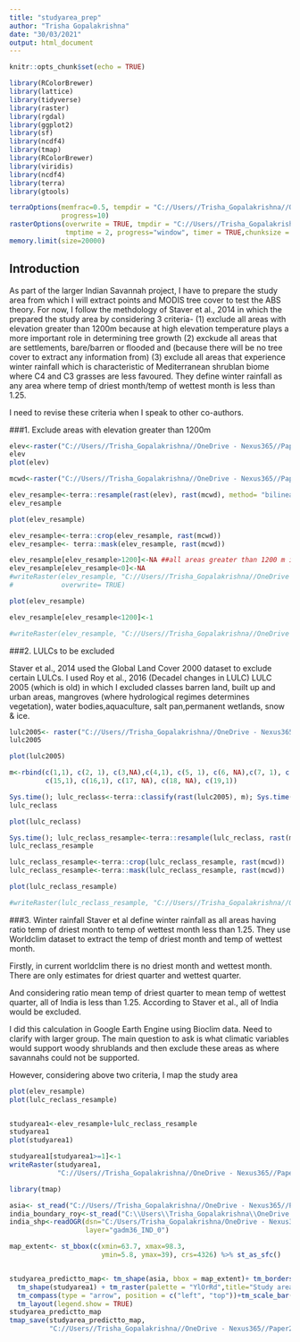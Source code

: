 ```yaml
---
title: "studyarea_prep"
author: "Trisha Gopalakrishna"
date: "30/03/2021"
output: html_document
---
```


```r
knitr::opts_chunk$set(echo = TRUE)
```

```r
library(RColorBrewer)
library(lattice)
library(tidyverse)
library(raster)
library(rgdal)
library(ggplot2)
library(sf)
library(ncdf4)
library(tmap)
library(RColorBrewer)
library(viridis)
library(ncdf4)
library(terra)
library(gtools)

terraOptions(memfrac=0.5, tempdir = "C://Users//Trisha_Gopalakrishna//OneDrive - Nexus365//Paper2//Scratch",
             progress=10)
rasterOptions(overwrite = TRUE, tmpdir = "C://Users//Trisha_Gopalakrishna//OneDrive - Nexus365//Paper2//Scratch",
              tmptime = 2, progress="window", timer = TRUE,chunksize = 2e+07, maxmemory = 1e+09)
memory.limit(size=20000)
```

## Introduction

As part of the larger Indian Savannah project, I have to prepare the study area from which I will extract points and MODIS tree cover to test the ABS theory. For now, I follow the methdology of Staver et al., 2014 in which the prepared the study area by considering 3 criteria- (1) exclude all areas with elevation greater than 1200m because at high elevation temperature plays a more important role in determining tree growth (2) exckude all areas that are settlements, bare/barren or flooded and (because there will be no tree cover to extract any information from) (3) exclude all areas that experience winter rainfall which is characteristic of Mediterranean shrublan biome where C4 and C3 grasses are less favoured. They define winter rainfall as any area where temp of driest month/temp of wettest month is less than 1.25.

I need to revise these criteria when I speak to other co-authors. 


###1. Exclude areas with elevation greater than 1200m

```r
elev<-raster("C://Users//Trisha_Gopalakrishna//OneDrive - Nexus365//Paper2//Data//Topography//Elevation90.tif")
elev
plot(elev)

mcwd<-raster("C://Users//Trisha_Gopalakrishna//OneDrive - Nexus365//Paper2//Output//Climate_Processed//mcwd_noreorder.tif")

elev_resample<-terra::resample(rast(elev), rast(mcwd), method= "bilinear")
elev_resample

plot(elev_resample)

elev_resample<-terra::crop(elev_resample, rast(mcwd))
elev_resample<- terra::mask(elev_resample, rast(mcwd))

elev_resample[elev_resample>1200]<-NA ##all areas greater than 1200 m is made NA
elev_resample[elev_resample<0]<-NA
#writeRaster(elev_resample, "C://Users//Trisha_Gopalakrishna//OneDrive - Nexus365//Paper2//Data//Topography//elev_resample_studyarea.tif",
#            overwrite= TRUE)

plot(elev_resample)

elev_resample[elev_resample<1200]<-1

#writeRaster(elev_resample, "C://Users//Trisha_Gopalakrishna//OneDrive - Nexus365//Paper2//Data//Topography//elev_resample_binarystudyarea.tif", overwrite=TRUE)
```

###2. LULCs to be excluded

Staver et al., 2014 used the Global Land Cover 2000 dataset to exclude certain LULCs. I used Roy et al., 2016 (Decadel changes in LULC) LULC 2005 (which is old) in which I excluded classes barren land, built up and urban areas, mangroves (where hydrological regimes determines vegetation), water bodies,aquaculture, salt pan,permanent wetlands, snow & ice.

```r
lulc2005<- raster("C://Users//Trisha_Gopalakrishna//OneDrive - Nexus365//Paper2//Data//Decadal_LULC_India_1336//data//LULC_2005.tif")
lulc2005

plot(lulc2005)

m<-rbind(c(1,1), c(2, 1), c(3,NA),c(4,1), c(5, 1), c(6, NA),c(7, 1), c(8, 1), c(9,NA),c(10,1), c(11,NA), c(12,NA), c(13,NA),c(14,1),
         c(15,1), c(16,1), c(17, NA), c(18, NA), c(19,1))

Sys.time(); lulc_reclass<-terra::classify(rast(lulc2005), m); Sys.time() #2 min
lulc_reclass

plot(lulc_reclass)

Sys.time(); lulc_reclass_resample<-terra::resample(lulc_reclass, rast(mcwd), method="near"); Sys.time() #2 min
lulc_reclass_resample

lulc_reclass_resample<-terra::crop(lulc_reclass_resample, rast(mcwd))
lulc_reclass_resample<-terra::mask(lulc_reclass_resample, rast(mcwd))

plot(lulc_reclass_resample)

#writeRaster(lulc_reclass_resample, "C://Users//Trisha_Gopalakrishna//OneDrive - Nexus365//Paper2//Data//Decadal_LULC_India_1336//lulc_reclass_studyarea_binary.tif")
```

###3. Winter rainfall
Staver et al define winter rainfall as all areas having ratio temp of driest month to temp of wettest month less than 1.25. They use Worldclim dataset to extract the temp of driest month and temp of wettest month.

Firstly, in current worldclim there is no driest month and wettest month. There are only estimates for driest quarter and wettest quarter. 

And considering ratio mean temp of driest quarter to mean temp of wettest quarter, all of India is less than 1.25. According to Staver et al., all of India would be excluded. 

I did this calculation in Google Earth Engine using Bioclim data. Need to clarify with larger group. The main question to ask is what climatic variables would support woody shrublands and then exclude these areas as where savannahs could not be supported. 

However, considering above two criteria, I map the study area

```r
plot(elev_resample)
plot(lulc_reclass_resample)


studyarea1<-elev_resample+lulc_reclass_resample
studyarea1
plot(studyarea1)

studyarea1[studyarea1>=1]<-1
writeRaster(studyarea1, 
            "C://Users//Trisha_Gopalakrishna//OneDrive - Nexus365//Paper2//Output//StudyArea_ToPredictTo_Processed//studyarea_predictto1.tif")

library(tmap)

asia<- st_read("C://Users//Trisha_Gopalakrishna//OneDrive - Nexus365//Paper1//Data//Admin//Longitude_Graticules_and_World_Countries_Boundaries-shp//asian_countries_map2.shp") 
india_boundary_roy<-st_read("C:\\Users\\Trisha_Gopalakrishna\\OneDrive - Nexus365\\Paper1\\Data\\Admin\\gadm36_IND_shp\\India_bound.shp")
india_shp<-readOGR(dsn="C:/Users/Trisha_Gopalakrishna/OneDrive - Nexus365/Paper2/Data/Admin/gadm36_IND_shp", 
                   layer="gadm36_IND_0")

map_extent<- st_bbox(c(xmin=63.7, xmax=98.3,
                       ymin=5.8, ymax=39), crs=4326) %>% st_as_sfc()


studyarea_predictto_map<- tm_shape(asia, bbox = map_extent)+ tm_borders()+tm_shape(india_boundary_roy)+tm_borders()+tm_shape(india_shp)+ tm_fill()+
  tm_shape(studyarea1) + tm_raster(palette = "YlOrRd",title="Study area to predict bistable states to",legend.show=FALSE)+ 
  tm_compass(type = "arrow", position = c("left", "top"))+tm_scale_bar(position=c("right","bottom"))+
  tm_layout(legend.show = TRUE)
studyarea_predictto_map
tmap_save(studyarea_predictto_map,
          "C://Users//Trisha_Gopalakrishna//OneDrive - Nexus365//Paper2//Output//StudyArea_ToPredictTo_Processed//studyarea.png", dpi = 700)

```


